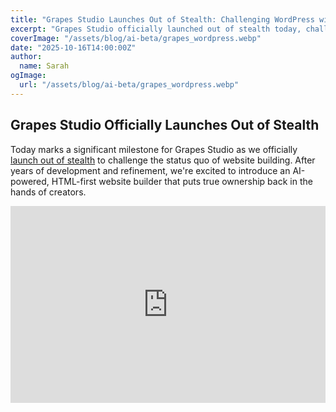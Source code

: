 ```yaml
---
title: "Grapes Studio Launches Out of Stealth: Challenging WordPress with AI-Powered Website Building"
excerpt: "Grapes Studio officially launched out of stealth today, challenging WordPress with an AI-powered, HTML-first website builder that gives users total ownership of their sites."
coverImage: "/assets/blog/ai-beta/grapes_wordpress.webp"
date: "2025-10-16T14:00:00Z"
author:
  name: Sarah
ogImage:
  url: "/assets/blog/ai-beta/grapes_wordpress.webp"
---
```


## Grapes Studio Officially Launches Out of Stealth

Today marks a significant milestone for Grapes Studio as we officially [launch out of stealth](https://finance.yahoo.com/news/grapes-studio-launches-stealth-challenge-141400251.html) to challenge the status quo of website building. After years of development and refinement, we're excited to introduce an AI-powered, HTML-first website builder that puts true ownership back in the hands of creators.

<iframe
  width="100%"
  height="315"
  src="https://www.youtube.com/embed/GsRx48VTN58"
  title="Grapes Studio Launch Video"
  frameBorder="0"
  allow="accelerometer; autoplay; clipboard-write; encrypted-media; gyroscope; picture-in-picture"
  allowFullScreen
  style={{ borderRadius: '8px', margin: '2rem 0' }}
/>

---

## The Challenge to WordPress

For over two decades, small businesses have relied on WordPress to power their websites—paying high hosting fees, juggling plugins, and dealing with constant updates. Our mission is to challenge that model with a platform that offers:

- **AI-powered editing** that understands your design intent
- **HTML-first approach** that generates clean, portable code
- **Total ownership** of your website and its code
- **Significant cost savings** of up to 75% on hosting and maintenance
- **One-click imports** from any existing website

Unlike AI builders that lock you into proprietary systems, Grapes Studio generates clean HTML and CSS you can host anywhere—forever.

---

## What's Next: The Road Ahead

This launch is just the beginning. We're committed to continuously evolving the platform based on user feedback and the latest web technologies. Here's what you can expect in the coming months:

**Enhanced AI Capabilities**: We're working on more sophisticated AI features that will make website creation even more intuitive and powerful.

**Expanded Integration Ecosystem**: Look for deeper integrations with popular tools and platforms that businesses use every day.

**Advanced Template Library**: A growing collection of professionally designed templates that showcase the full potential of our platform.

**Community-Driven Features**: As we grow, we'll be incorporating more community feedback and feature requests to ensure Grapes Studio evolves in the direction that serves our users best.

---

## Built on Open Source Foundation

Grapes Studio builds on years of open-source adoption through the GrapesJS framework, which has been downloaded millions of times and integrated into products by companies ranging from startups to Fortune 500 firms. This foundation ensures reliability, transparency, and the freedom that comes with truly open technology.

We're funded by Open Core Ventures, founded by Sid Sijbrandij, co-founder of GitLab, and built on the same open-core philosophy that helped GitLab become a global success.

---

## Try Grapes Studio Today

Whether you're refreshing your café's website or managing clients as a small design studio, Grapes Studio makes professional web creation simple, affordable, and entirely your own.

[Try Grapes Studio free](https://app.grapesjs.com) and experience the future of website building.

*Read our full press release announcement [here](https://finance.yahoo.com/news/grapes-studio-launches-stealth-challenge-141400251.html).*
